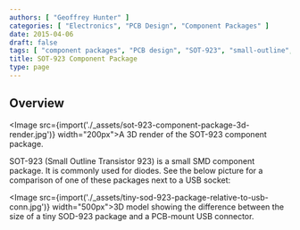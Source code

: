 ```yaml
---
authors: [ "Geoffrey Hunter" ]
categories: [ "Electronics", "PCB Design", "Component Packages" ]
date: 2015-04-06
draft: false
tags: [ "component packages", "PCB design", "SOT-923", "small-outline", "transistor" ]
title: SOT-923 Component Package
type: page
---
```



## Overview

<Image src={import('./_assets/sot-923-component-package-3d-render.jpg')} width="200px">A 3D render of the SOT-923 component package.</Image>

SOT-923 (Small Outline Transistor 923) is a small SMD component package. It is commonly used for diodes. See the below picture for a comparison of one of these packages next to a USB socket:

<Image src={import('./_assets/tiny-sod-923-package-relative-to-usb-conn.jpg')} width="500px">3D model showing the difference between the size of a tiny SOD-923 package and a PCB-mount USB connector.</Image>
